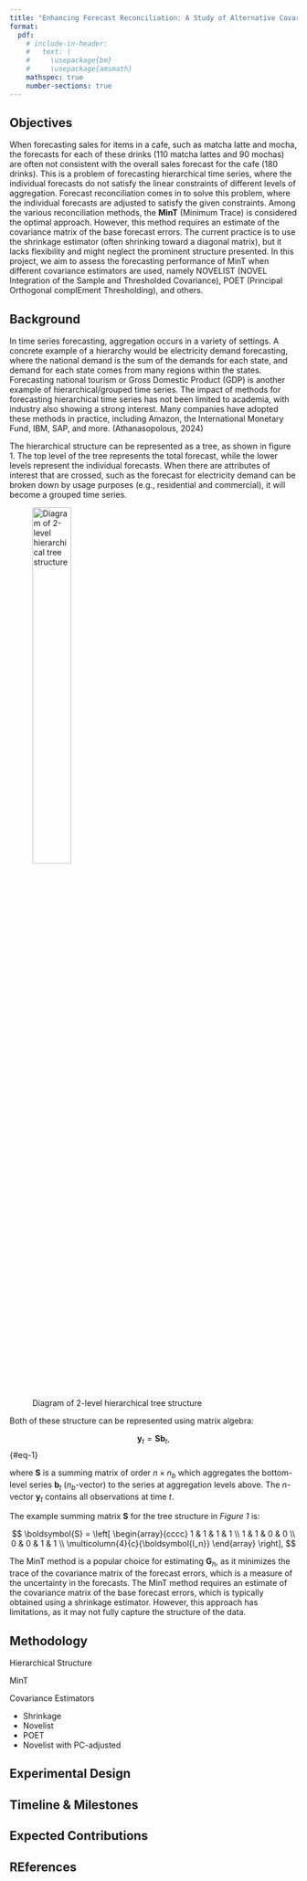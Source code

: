 ```yaml
---
title: "Enhancing Forecast Reconciliation: A Study of Alternative Covariance Estimators"
format: 
  pdf:
    # include-in-header: 
    #   text: |
    #     \usepackage{bm}
    #     \usepackage{amsmath}
    mathspec: true
    number-sections: true
---
```


## Objectives

When forecasting sales for items in a cafe, such as matcha latte and mocha, the forecasts for each of these drinks (110 matcha lattes and 90 mochas) are often not consistent with the overall sales forecast for the cafe (180 drinks). This is a problem of forecasting hierarchical time series, where the individual forecasts do not satisfy the linear constraints of different levels of aggregation. Forecast reconciliation comes in to solve this problem, where the individual forecasts are adjusted to satisfy the given constraints. Among the various reconciliation methods, the **MinT** (Minimum Trace) is considered the optimal approach. However, this method requires an estimate of the covariance matrix of the base forecast errors. The current practice is to use the shrinkage estimator (often shrinking toward a diagonal matrix), but it lacks flexibility and might neglect the prominent structure presented. In this project, we aim to assess the forecasting performance of MinT when different covariance estimators are used, namely NOVELIST (NOVEL Integration of the Sample and Thresholded Covariance), POET (Principal Orthogonal complEment Thresholding), and others.

## Background

In time series forecasting, aggregation occurs in a variety of settings. A concrete example of a hierarchy would be electricity demand forecasting, where the national demand is the sum of the demands for each state, and demand for each state comes from many regions within the states. Forecasting national tourism or Gross Domestic Product (GDP) is another example of hierarchical/grouped time series. The impact of methods for forecasting hierarchical time series has not been limited to academia, with industry also showing a strong interest. Many companies have adopted these methods in practice, including Amazon, the International Monetary Fund, IBM, SAP, and more. (Athanasopolous, 2024)

The hierarchical structure can be represented as a tree, as shown in figure 1. The top level of the tree represents the total forecast, while the lower levels represent the individual forecasts. When there are attributes of interest that are crossed, such as the forecast for electricity demand can be broken down by usage purposes (e.g., residential and commercial), it will become a grouped time series.

![Diagram of 2-level hierarchical tree structure](D:/Github/Recon_Honours_Thesis/research_proposal/figs/hierarchical_structure.png){width="40%"}

Both of these structure can be represented using matrix algebra:

$$
\boldsymbol{y}_t = \boldsymbol{S} \boldsymbol{b}_t,
$$ {#eq-1}

where $\boldsymbol{S}$ is a summing matrix of order $n \times n_b$ which aggregates the bottom-level series $\boldsymbol{b}_t$ ($n_b$-vector) to the series at aggregation levels above. The $n$-vector $\boldsymbol{y}_t$ contains all observations at time $t$.

The example summing matrix $\boldsymbol{S}$ for the tree structure in *Figure 1* is:

$$
\boldsymbol{S} = 
\left[
\begin{array}{cccc}
1 & 1 & 1 & 1 \\
1 & 1 & 0 & 0 \\
0 & 0 & 1 & 1 \\
\multicolumn{4}{c}{\boldsymbol{I_n}}
\end{array}
\right],
$$





The MinT method is a popular choice for estimating $\boldsymbol{G}_h$, as it minimizes the trace of the covariance matrix of the forecast errors, which is a measure of the uncertainty in the forecasts. The MinT method requires an estimate of the covariance matrix of the base forecast errors, which is typically obtained using a shrinkage estimator. However, this approach has limitations, as it may not fully capture the structure of the data.

## Methodology

Hierarchical Structure

MinT

Covariance Estimators

-   Shrinkage
-   Novelist
-   POET
-   Novelist with PC-adjusted

## Experimental Design

## Timeline & Milestones

## Expected Contributions

## REferences
